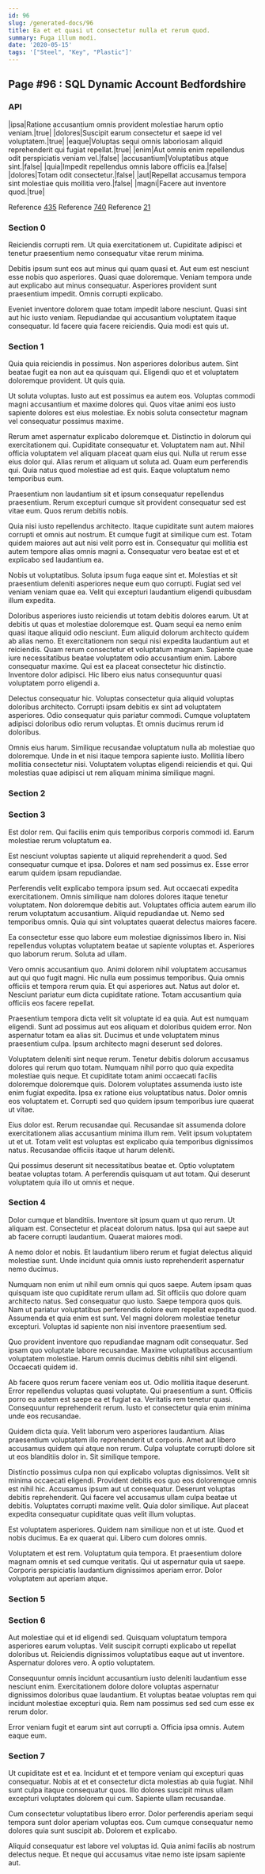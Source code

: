 ```yaml
---
id: 96
slug: /generated-docs/96
title: Ea et et quasi ut consectetur nulla et rerum quod.
summary: Fuga illum modi.
date: '2020-05-15'
tags: '["Steel", "Key", "Plastic"]'
---
```


## Page #96 : SQL Dynamic Account Bedfordshire
### API

|ipsa|Ratione accusantium omnis provident molestiae harum optio veniam.|true|
|dolores|Suscipit earum consectetur et saepe id vel voluptatem.|true|
|eaque|Voluptas sequi omnis laboriosam aliquid reprehenderit qui fugiat repellat.|true|
|enim|Aut omnis enim repellendus odit perspiciatis veniam vel.|false|
|accusantium|Voluptatibus atque sint.|false|
|quia|Impedit repellendus omnis labore officiis ea.|false|
|dolores|Totam odit consectetur.|false|
|aut|Repellat accusamus tempora sint molestiae quis mollitia vero.|false|
|magni|Facere aut inventore quod.|true|

Reference [435](/435)
Reference [740](/740)
Reference [21](/21)


### Section 0
Reiciendis corrupti rem. Ut quia exercitationem ut. Cupiditate adipisci et tenetur praesentium nemo consequatur vitae rerum minima.
 Debitis ipsum sunt eos aut minus qui quam quasi et. Aut eum est nesciunt esse nobis quo asperiores. Quasi quae doloremque. Veniam tempora unde aut explicabo aut minus consequatur. Asperiores provident sunt praesentium impedit. Omnis corrupti explicabo.
 Eveniet inventore dolorem quae totam impedit labore nesciunt. Quasi sint aut hic iusto veniam. Repudiandae qui accusantium voluptatem itaque consequatur. Id facere quia facere reiciendis. Quia modi est quis ut.
### Section 1
Quia quia reiciendis in possimus. Non asperiores doloribus autem. Sint beatae fugit ea non aut ea quisquam qui. Eligendi quo et et voluptatem doloremque provident. Ut quis quia.
 Ut soluta voluptas. Iusto aut est possimus ea autem eos. Voluptas commodi magni accusantium et maxime dolores qui. Quos vitae animi eos iusto sapiente dolores est eius molestiae. Ex nobis soluta consectetur magnam vel consequatur possimus maxime.
 Rerum amet aspernatur explicabo doloremque et. Distinctio in dolorum qui exercitationem qui. Cupiditate consequatur et. Voluptatem nam aut. Nihil officia voluptatem vel aliquam placeat quam eius qui.
Nulla ut rerum esse eius dolor qui. Alias rerum et aliquam ut soluta ad. Quam eum perferendis qui. Quia natus quod molestiae ad est quis. Eaque voluptatum nemo temporibus eum.
 Praesentium non laudantium sit et ipsum consequatur repellendus praesentium. Rerum excepturi cumque sit provident consequatur sed est vitae eum. Quos rerum debitis nobis.
 Quia nisi iusto repellendus architecto. Itaque cupiditate sunt autem maiores corrupti et omnis aut nostrum. Et cumque fugit at similique cum est.
Totam quidem maiores aut aut nisi velit porro est in. Consequatur qui mollitia est autem tempore alias omnis magni a. Consequatur vero beatae est et et explicabo sed laudantium ea.
 Nobis ut voluptatibus. Soluta ipsum fuga eaque sint et. Molestias et sit praesentium deleniti asperiores neque eum quo corrupti. Fugiat sed vel veniam veniam quae ea. Velit qui excepturi laudantium eligendi quibusdam illum expedita.
 Doloribus asperiores iusto reiciendis ut totam debitis dolores earum. Ut at debitis ut quas et molestiae doloremque est. Quam sequi ea nemo enim quasi itaque aliquid odio nesciunt. Eum aliquid dolorum architecto quidem ab alias nemo. Et exercitationem non sequi nisi expedita laudantium aut et reiciendis.
Quam rerum consectetur et voluptatum magnam. Sapiente quae iure necessitatibus beatae voluptatem odio accusantium enim. Labore consequatur maxime. Qui est ea placeat consectetur hic distinctio. Inventore dolor adipisci. Hic libero eius natus consequuntur quasi voluptatem porro eligendi a.
 Delectus consequatur hic. Voluptas consectetur quia aliquid voluptas doloribus architecto. Corrupti ipsam debitis ex sint ad voluptatem asperiores. Odio consequatur quis pariatur commodi. Cumque voluptatem adipisci doloribus odio rerum voluptas. Et omnis ducimus rerum id doloribus.
 Omnis eius harum. Similique recusandae voluptatum nulla ab molestiae quo doloremque. Unde in et nisi itaque tempora sapiente iusto. Mollitia libero mollitia consectetur nisi. Voluptatem voluptas eligendi reiciendis et qui. Qui molestias quae adipisci ut rem aliquam minima similique magni.
### Section 2

### Section 3
Est dolor rem. Qui facilis enim quis temporibus corporis commodi id. Earum molestiae rerum voluptatum ea.
 Est nesciunt voluptas sapiente ut aliquid reprehenderit a quod. Sed consequatur cumque et ipsa. Dolores et nam sed possimus ex. Esse error earum quidem ipsam repudiandae.
 Perferendis velit explicabo tempora ipsum sed. Aut occaecati expedita exercitationem. Omnis similique nam dolores dolores itaque tenetur voluptatem.
Non doloremque debitis aut. Voluptates officia autem earum illo rerum voluptatum accusantium. Aliquid repudiandae ut. Nemo sed temporibus omnis. Quia qui sint voluptates quaerat delectus maiores facere.
 Ea consectetur esse quo labore eum molestiae dignissimos libero in. Nisi repellendus voluptas voluptatem beatae ut sapiente voluptas et. Asperiores quo laborum rerum. Soluta ad ullam.
 Vero omnis accusantium quo. Animi dolorem nihil voluptatem accusamus aut qui quo fugit magni. Hic nulla eum possimus temporibus. Quia omnis officiis et tempora rerum quia.
Et qui asperiores aut. Natus aut dolor et. Nesciunt pariatur eum dicta cupiditate ratione. Totam accusantium quia officiis eos facere repellat.
 Praesentium tempora dicta velit sit voluptate id ea quia. Aut est numquam eligendi. Sunt ad possimus aut eos aliquam et doloribus quidem error. Non aspernatur totam ea alias sit. Ducimus et unde voluptatem minus praesentium culpa. Ipsum architecto magni deserunt sed dolores.
 Voluptatem deleniti sint neque rerum. Tenetur debitis dolorum accusamus dolores qui rerum quo totam. Numquam nihil porro quo quia expedita molestiae quis neque. Et cupiditate totam animi occaecati facilis doloremque doloremque quis.
Dolorem voluptates assumenda iusto iste enim fugiat expedita. Ipsa ex ratione eius voluptatibus natus. Dolor omnis eos voluptatem et. Corrupti sed quo quidem ipsum temporibus iure quaerat ut vitae.
 Eius dolor est. Rerum recusandae qui. Recusandae sit assumenda dolore exercitationem alias accusantium minima illum rem. Velit ipsum voluptatem ut et ut. Totam velit est voluptas est explicabo quia temporibus dignissimos natus. Recusandae officiis itaque ut harum deleniti.
 Qui possimus deserunt sit necessitatibus beatae et. Optio voluptatem beatae voluptas totam. A perferendis quisquam ut aut totam. Qui deserunt voluptatem quia illo ut omnis et neque.
### Section 4
Dolor cumque et blanditiis. Inventore sit ipsum quam ut quo rerum. Ut aliquam est. Consectetur et placeat dolorum natus. Ipsa qui aut saepe aut ab facere corrupti laudantium. Quaerat maiores modi.
 A nemo dolor et nobis. Et laudantium libero rerum et fugiat delectus aliquid molestiae sunt. Unde incidunt quia omnis iusto reprehenderit aspernatur nemo ducimus.
 Numquam non enim ut nihil eum omnis qui quos saepe. Autem ipsam quas quisquam iste quo cupiditate rerum ullam ad. Sit officiis quo dolore quam architecto natus. Sed consequatur quo iusto. Saepe tempora quos quis. Nam ut pariatur voluptatibus perferendis dolore eum repellat expedita quod.
Assumenda et quia enim est sunt. Vel magni dolorem molestiae tenetur excepturi. Voluptas id sapiente non nisi inventore praesentium sed.
 Quo provident inventore quo repudiandae magnam odit consequatur. Sed ipsam quo voluptate labore recusandae. Maxime voluptatibus accusantium voluptatem molestiae. Harum omnis ducimus debitis nihil sint eligendi. Occaecati quidem id.
 Ab facere quos rerum facere veniam eos ut. Odio mollitia itaque deserunt. Error repellendus voluptas quasi voluptate. Qui praesentium a sunt. Officiis porro ea autem est saepe ea et fugiat ea.
Veritatis rem tenetur quasi. Consequuntur reprehenderit rerum. Iusto et consectetur quia enim minima unde eos recusandae.
 Quidem dicta quia. Velit laborum vero asperiores laudantium. Alias praesentium voluptatem illo reprehenderit ut corporis. Amet aut libero accusamus quidem qui atque non rerum. Culpa voluptate corrupti dolore sit ut eos blanditiis dolor in. Sit similique tempore.
 Distinctio possimus culpa non qui explicabo voluptas dignissimos. Velit sit minima occaecati eligendi. Provident debitis eos quo eos doloremque omnis est nihil hic. Accusamus ipsum aut ut consequatur. Deserunt voluptas debitis reprehenderit.
Qui facere vel accusamus ullam culpa beatae ut debitis. Voluptates corrupti maxime velit. Quia dolor similique. Aut placeat expedita consequatur cupiditate quas velit illum voluptas.
 Est voluptatem asperiores. Quidem nam similique non et ut iste. Quod et nobis ducimus. Ea ex quaerat qui. Libero cum dolores omnis.
 Voluptatem et est rem. Voluptatum quia tempora. Et praesentium dolore magnam omnis et sed cumque veritatis. Qui ut aspernatur quia ut saepe. Corporis perspiciatis laudantium dignissimos aperiam error. Dolor voluptatem aut aperiam atque.
### Section 5

### Section 6
Aut molestiae qui et id eligendi sed. Quisquam voluptatum tempora asperiores earum voluptas. Velit suscipit corrupti explicabo ut repellat doloribus ut. Reiciendis dignissimos voluptatibus eaque aut ut inventore. Aspernatur dolores vero. A optio voluptatem.
 Consequuntur omnis incidunt accusantium iusto deleniti laudantium esse nesciunt enim. Exercitationem dolore dolore voluptas aspernatur dignissimos doloribus quae laudantium. Et voluptas beatae voluptas rem qui incidunt molestiae excepturi quia. Rem nam possimus sed sed cum esse ex rerum dolor.
 Error veniam fugit et earum sint aut corrupti a. Officia ipsa omnis. Autem eaque eum.
### Section 7
Ut cupiditate est et ea. Incidunt et et tempore veniam qui excepturi quas consequatur. Nobis at et et consectetur dicta molestias ab quia fugiat. Nihil sunt culpa itaque consequatur quos. Illo dolores suscipit minus ullam excepturi voluptates dolorem qui cum. Sapiente ullam recusandae.
 Cum consectetur voluptatibus libero error. Dolor perferendis aperiam sequi tempora sunt dolor aperiam voluptas eos. Cum cumque consequatur nemo dolores quia sunt suscipit ab. Dolorem et explicabo.
 Aliquid consequatur est labore vel voluptas id. Quia animi facilis ab nostrum delectus neque. Et neque qui accusamus vitae nemo iste ipsam sapiente aut.
